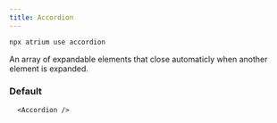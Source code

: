 ```yaml
---
title: Accordion
---
```


```bash
npx atrium use accordion
```

An array of expandable elements that close automaticly when another element is expanded.

### Default
```tsx
  <Accordion />
```
<div class="not-content">
  <Accordion client:load items={[
    {
      title: "Item 1",
      content: "Copy here"
    },
    {
      title: "Item 1",
      content: "Copy here"
    },
  ]} />
</div>
